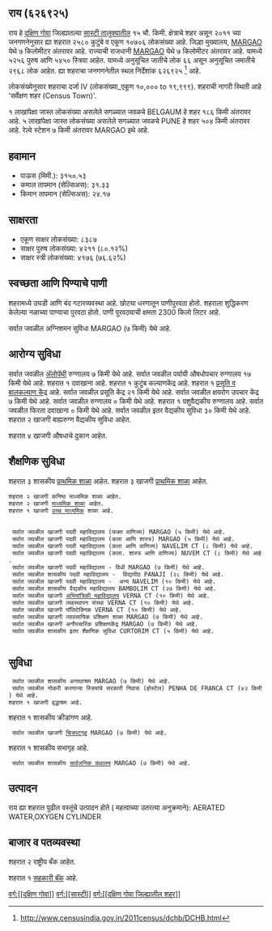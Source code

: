 {{माहितीचौकट भारतीय न्यायक्षेत्र
|प्रकार=शहर 
|जनगणना_स्थलनिर्देशांक=626925
|स्थानिक_नाव=राय
|तालुका_नाव=सास्टी
|जिल्हा_नाव=दक्षिण गोवा
|राज्य_नाव =गोवा
|विभाग=
|जिल्हा=[[दक्षिण गोवा]]
|तालुका_नावे =[[सास्टी]]
|जवळचे_शहर =[[BELGAUM]]
|अक्षांश=
|रेखांश=
|शोधक_स्थान =right
|क्षेत्रफळ_एकूण=15
|उंची=
|लोकसंख्या_एकूण=10706
|लोकसंख्या_वर्ष=2011
|लोकसंख्या_घनता=713
|लोकसंख्या_पुरुष=5256
|लोकसंख्या_स्त्री=5450
|लिंग_गुणोत्तर=1036
|अधिकृत_भाषा=[[कोंकणी, मराठी]]
}}

== राय (६२६९२५) ==

राय हे [[दक्षिण गोवा जिल्हा | दक्षिण गोवा]] जिल्ह्यातल्या [[सास्टी | सास्टी तालुक्यातील]] १५ चौ. किमी. क्षेत्राचे शहर असून २०११ च्या जनगणनेनुसार ह्या शहरात २५८० कुटुंबे व एकूण १०७०६ लोकसंख्या आहे. जिल्हा मुख्यालय, [[MARGAO]] येथे ७ किलोमीटर अंतरावर आहे. राज्याची राजधानी [[MARGAO]] येथे ७ किलोमीटर अंतरावर आहे.   यामध्ये ५२५६ पुरुष आणि ५४५० स्त्रिया आहेत. यामध्ये अनुसूचित जातीचे लोक ६६ असून अनुसूचित जमातीचे २९६८ लोक आहेत. ह्या शहराचा जनगणनेतील स्थल निर्देशांक ६२६९२५  <ref>http://www.censusindia.gov.in/2011census/dchb/DCHB.html</ref> आहे.

लोकसंख्येनुसार शहराचा दर्जा IV (लोकसंख्या_एकूण १०,००० to १९,९९९).
शहराची नागरी स्थिती आहे 'सर्वेक्षण शहर (Census Town)'.

१ लाखांपेक्षा जास्त लोकसंख्या असलेले सगळ्यात जवळचे BELGAUM हे शहर  १८६ किमी अंतरावर आहे. ५ लाखांपेक्षा जास्त लोकसंख्या असलेले सगळ्यात जवळचे PUNE हे शहर  ५०४ किमी अंतरावर आहे. रेल्वे स्टेशन  ७ किमी अंतरावर MARGAO इथे आहे.


== हवामान ==  
* पाऊस (मिमी.): ३१५०.५३ 
* कमाल तापमान (सेल्सिअस): ३१.३३
* किमान तापमान (सेल्सिअस): २४.१७


== साक्षरता ==  
* एकूण साक्षर लोकसंख्या: ८३८७
* साक्षर पुरुष लोकसंख्या: ४२११ (८०.१२%)
* साक्षर स्त्री लोकसंख्या: ४१७६ (७६.६२%)


== स्वच्छता आणि पिण्याचे पाणी ==  
शहरामध्ये उघडी आणि बंद गटारव्यवस्था आहे.
छोट्या धरणातून  पाणीपुरवठा होतो. शहराला शुद्धिकरण केलेल्या नळाच्या पाण्याचा पुरवठा होतो. पाणी पुरवठ्याची क्षमता 2300 किलो लिटर आहे.

सर्वात जवळील अग्निशमन सुविधा MARGAO (७ किमी) येथे आहे.


== आरोग्य सुविधा ==
सर्वात जवळील [[अॅलोपॅथी|अ‍ॅलोपॅथी]] रुग्णालय ७ किमी येथे आहे.
सर्वात जवळील पर्यायी औषधोपचार रुग्णालय १७ किमी येथे आहे.
﻿शहरात १ दवाखाना आहे.
﻿शहरात १ कुटुंब कल्याणकेंद्र आहे.
﻿शहरात १ [[प्रसूती| प्रसूति व बालकल्याण केंद्र]] आहे.
सर्वात जवळील प्रसूति केंद्र २१ किमी येथे आहे.
सर्वात जवळील क्षयरोग उपचार केंद्र ७ किमी येथे आहे.
सर्वात जवळील रुग्णालय ० किमी येथे आहे.
﻿शहरात १ पशुवैद्यकीय रुग्णालय आहे.
सर्वात जवळील फिरता दवाखाना ० किमी येथे आहे.
सर्वात जवळील इतर वैद्यकीय सुविधा ३० किमी येथे आहे.
शहरात २ खाजगी बाह्यरुग्ण वैद्यकीय सुविधा आहेत.


शहरात ४ खाजगी  औषधाचे दुकान आहेत.


== शैक्षणिक सुविधा ==
शहरात ३ शासकीय [[प्राथमिक शाळा]] आहेत. शहरात ३ खाजगी [[प्राथमिक शाळा]] आहेत. 
 शहरात २ खाजगी कनिष्ठ माध्यमिक शाळा आहेत.  
 शहरात २ खाजगी [[माध्यमिक शाळा]] आहेत.  
 ﻿शहरात १ खाजगी [[उच्च माध्यमिक शिक्षण|उच्च माध्यमिक]] शाळा आहे.  
   
   
  सर्वात जवळील खाजगी पदवी महाविद्यालय (फक्त वाणिज्य) MARGAO (५ किमी) येथे आहे.
  सर्वात जवळील खाजगी पदवी महाविद्यालय (कला आणि शास्त्र) MARGAO (५ किमी) येथे आहे.
  सर्वात जवळील खाजगी पदवी महाविद्यालय (कला आणि वाणिज्य) NAVELIM CT (८ किमी) येथे आहे.
  सर्वात जवळील खाजगी पदवी महाविद्यालय (कला. शास्त्र आणि वाणिज्य) NUVEM CT (८ किमी) येथे आहे.
  सर्वात जवळील खाजगी पदवी महाविद्यालय - विधी MARGAO (७ किमी) येथे आहे.
  सर्वात जवळील शासकीय पदवी महाविद्यालय -  विद्यापीठ PANAJI (२८ किमी) येथे आहे.
  सर्वात जवळील खाजगी पदवी महाविद्यालय -  अन्य NAVELIM (१० किमी) येथे आहे.
  सर्वात जवळील शासकीय वैद्यकीय महाविद्यालय BAMBOLIM CT (२७ किमी) येथे आहे.
  सर्वात जवळील खाजगी [[अभियांत्रिकी|अभियांत्रिकी महाविद्यालय]] VERNA CT (१० किमी) येथे आहे.
  सर्वात जवळील खाजगी व्यवस्थापन संस्था VERNA CT (१० किमी) येथे आहे.
  सर्वात जवळील खाजगी पॉलिटेक्निक VERNA CT (१० किमी) येथे आहे.
  सर्वात जवळील खाजगी व्यावसायिक प्रशिक्षण शाळा MARGAO (७ किमी) येथे आहे.
  सर्वात जवळील खाजगी अनौपचारिक प्रशिक्षणकेंद्र MARGAO (७ किमी) येथे आहे.
  सर्वात जवळील शासकीय इतर शैक्षणिक सुविधा CURTORIM CT (५ किमी) येथे आहे.
   


== सुविधा ==
  सर्वात जवळील शासकीय अनाथाश्रम MARGAO (७ किमी) येथे आहे.
  सर्वात जवळील नोकरी करणाऱ्या स्त्रियांचे सरकारी निवास (होस्टेल) PENHA DE FRANCA CT (४२ किमी) येथे आहे.
 ﻿शहरात १ खाजगी वृद्धाश्रम आहे.  
﻿शहरात १ शासकीय क्रीडांगण आहे.   
  सर्वात जवळील खाजगी [[चित्रपटगृह]] MARGAO (७ किमी) येथे आहे.
﻿शहरात १ शासकीय सभागृह आहे.   
  सर्वात जवळील शासकीय [[सार्वजनिक ग्रंथालय]] MARGAO (७ किमी) येथे आहे.


== उत्पादन ==
राय ह्या शहरात पुढील वस्तूंचे उत्पादन होते ( महत्वाच्या उतरत्या अनुक्रमाने): AERATED WATER,OXYGEN CYLINDER


== बाजार व पतव्यवस्था ==
शहरात २ राष्ट्रीय बँक आहेत.

﻿शहरात १ [[सहकारी संस्था|सहकारी बॅंक]] आहे.





[[वर्ग:[[दक्षिण गोवा]]]]
[[वर्ग:[[सास्टी]]]]
[[वर्ग:[[दक्षिण गोवा जिल्ह्यातील शहर]]]]


{{संदर्भनोंदी}}
 


